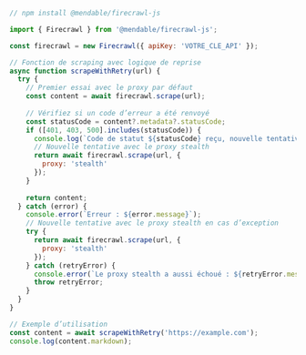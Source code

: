 ```js Node
// npm install @mendable/firecrawl-js

import { Firecrawl } from '@mendable/firecrawl-js';

const firecrawl = new Firecrawl({ apiKey: 'VOTRE_CLE_API' });

// Fonction de scraping avec logique de reprise
async function scrapeWithRetry(url) {
  try {
    // Premier essai avec le proxy par défaut
    const content = await firecrawl.scrape(url);
    
    // Vérifiez si un code d’erreur a été renvoyé
    const statusCode = content?.metadata?.statusCode;
    if ([401, 403, 500].includes(statusCode)) {
      console.log(`Code de statut ${statusCode} reçu, nouvelle tentative avec le proxy stealth`);
      // Nouvelle tentative avec le proxy stealth
      return await firecrawl.scrape(url, {
        proxy: 'stealth'
      });
    }
    
    return content;
  } catch (error) {
    console.error(`Erreur : ${error.message}`);
    // Nouvelle tentative avec le proxy stealth en cas d’exception
    try {
      return await firecrawl.scrape(url, {
        proxy: 'stealth'
      });
    } catch (retryError) {
      console.error(`Le proxy stealth a aussi échoué : ${retryError.message}`);
      throw retryError;
    }
  }
}

// Exemple d’utilisation
const content = await scrapeWithRetry('https://example.com');
console.log(content.markdown);
```
